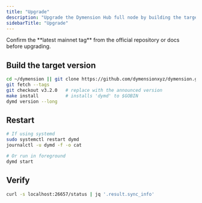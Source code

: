 ```yaml
---
title: "Upgrade"
description: "Upgrade the Dymension Hub full node by building the target tag and restarting."
sidebarTitle: "Upgrade"
---
```


<Note>
  Confirm the **latest mainnet tag** from the official repository or docs before upgrading.
</Note>

## Build the target version

```bash
cd ~/dymension || git clone https://github.com/dymensionxyz/dymension.git ~/dymension && cd ~/dymension
git fetch --tags
git checkout v3.2.0   # replace with the announced version
make install          # installs 'dymd' to $GOBIN
dymd version --long
```

## Restart

```bash
# If using systemd
sudo systemctl restart dymd
journalctl -u dymd -f -o cat

# Or run in foreground
dymd start
```

## Verify

```bash
curl -s localhost:26657/status | jq '.result.sync_info'
```